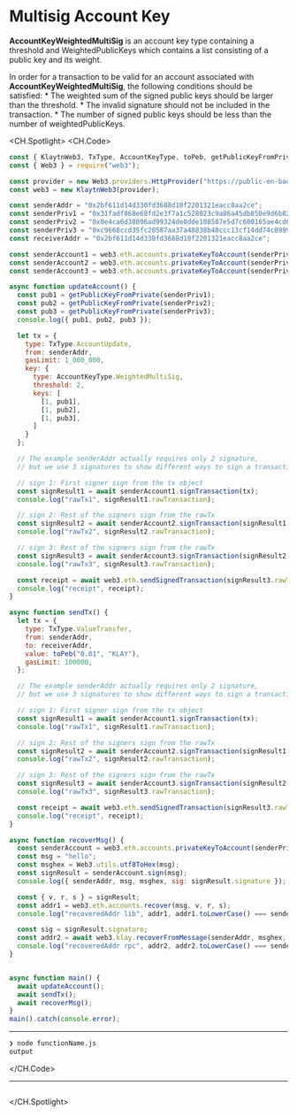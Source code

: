 # Multisig Account Key

**AccountKeyWeightedMultiSig** is an account key type containing a threshold and WeightedPublicKeys which contains a list consisting of a public key and its weight.

In order for a transaction to be valid for an account associated with **AccountKeyWeightedMultiSig**, the following conditions should be satisfied:
    * The weighted sum of the signed public keys should be larger than the threshold.
    * The invalid signature should not be included in the transaction.
    * The number of signed public keys should be less than the number of weightedPublicKeys.

<CH.Spotlight>
<CH.Code>

```js functionName.js
const { KlaytnWeb3, TxType, AccountKeyType, toPeb, getPublicKeyFromPrivate } = require("@klaytn/web3js-ext");
const { Web3 } = require("web3");

const provider = new Web3.providers.HttpProvider("https://public-en-baobab.klaytn.net");
const web3 = new KlaytnWeb3(provider);

const senderAddr = "0x2bf611d14d330fd3688d10f2201321eacc8aa2ce";
const senderPriv1 = "0x31fadf868e68fd2e3f7a1c528023c9a86a45db850e9d6b82c1a82d4c75b469d1";
const senderPriv2 = "0x0e4ca6d38096ad99324de0dde108587e5d7c600165ae4cd6c2462c597458c2b8";
const senderPriv3 = "0xc9668ccd35fc20587aa37a48838b48ccc13cf14dd74c8999dd6a480212d5f7ac";
const receiverAddr = "0x2bf611d14d330fd3688d10f2201321eacc8aa2ce";

const senderAccount1 = web3.eth.accounts.privateKeyToAccount(senderPriv1);
const senderAccount2 = web3.eth.accounts.privateKeyToAccount(senderPriv2);
const senderAccount3 = web3.eth.accounts.privateKeyToAccount(senderPriv3);

async function updateAccount() {
  const pub1 = getPublicKeyFromPrivate(senderPriv1);
  const pub2 = getPublicKeyFromPrivate(senderPriv2);
  const pub3 = getPublicKeyFromPrivate(senderPriv3);
  console.log({ pub1, pub2, pub3 });

  let tx = {
    type: TxType.AccountUpdate,
    from: senderAddr,
    gasLimit: 1_000_000,
    key: {
      type: AccountKeyType.WeightedMultiSig,
      threshold: 2,
      keys: [
        [1, pub1],
        [1, pub2],
        [1, pub3],
      ]
    }
  };

  // The example senderAddr actually requires only 2 signature,
  // but we use 3 signatures to show different ways to sign a transaction.

  // sign 1: First signer sign from the tx object
  const signResult1 = await senderAccount1.signTransaction(tx);
  console.log("rawTx1", signResult1.rawTransaction);

  // sign 2: Rest of the signers sign from the rawTx
  const signResult2 = await senderAccount2.signTransaction(signResult1.rawTransaction);
  console.log("rawTx2", signResult2.rawTransaction);

  // sign 3: Rest of the signers sign from the rawTx
  const signResult3 = await senderAccount3.signTransaction(signResult2.rawTransaction);
  console.log("rawTx3", signResult3.rawTransaction);

  const receipt = await web3.eth.sendSignedTransaction(signResult3.rawTransaction);
  console.log("receipt", receipt);
}

async function sendTx() {
  let tx = {
    type: TxType.ValueTransfer,
    from: senderAddr,
    to: receiverAddr,
    value: toPeb("0.01", "KLAY"),
    gasLimit: 100000,
  };

  // The example senderAddr actually requires only 2 signature,
  // but we use 3 signatures to show different ways to sign a transaction.

  // sign 1: First signer sign from the tx object
  const signResult1 = await senderAccount1.signTransaction(tx);
  console.log("rawTx1", signResult1.rawTransaction);

  // sign 2: Rest of the signers sign from the rawTx
  const signResult2 = await senderAccount2.signTransaction(signResult1.rawTransaction);
  console.log("rawTx2", signResult2.rawTransaction);

  // sign 3: Rest of the signers sign from the rawTx
  const signResult3 = await senderAccount3.signTransaction(signResult2.rawTransaction);
  console.log("rawTx3", signResult3.rawTransaction);

  const receipt = await web3.eth.sendSignedTransaction(signResult3.rawTransaction);
  console.log("receipt", receipt);
}

async function recoverMsg() {
  const senderAccount = web3.eth.accounts.privateKeyToAccount(senderPriv1);
  const msg = "hello";
  const msghex = Web3.utils.utf8ToHex(msg);
  const signResult = senderAccount.sign(msg);
  console.log({ senderAddr, msg, msghex, sig: signResult.signature });

  const { v, r, s } = signResult;
  const addr1 = web3.eth.accounts.recover(msg, v, r, s);
  console.log("recoveredAddr lib", addr1, addr1.toLowerCase() === senderAccount.address.toLowerCase());

  const sig = signResult.signature;
  const addr2 = await web3.klay.recoverFromMessage(senderAddr, msghex, sig, "latest");
  console.log("recoveredAddr rpc", addr2, addr2.toLowerCase() === senderAccount.address.toLowerCase());
}


async function main() {
  await updateAccount();
  await sendTx();
  await recoverMsg();
}
main().catch(console.error);
```




---
```zsh output
❯ node functionName.js
output
```
</CH.Code>






---



```js functionName.js focus=1

```


</CH.Spotlight>
